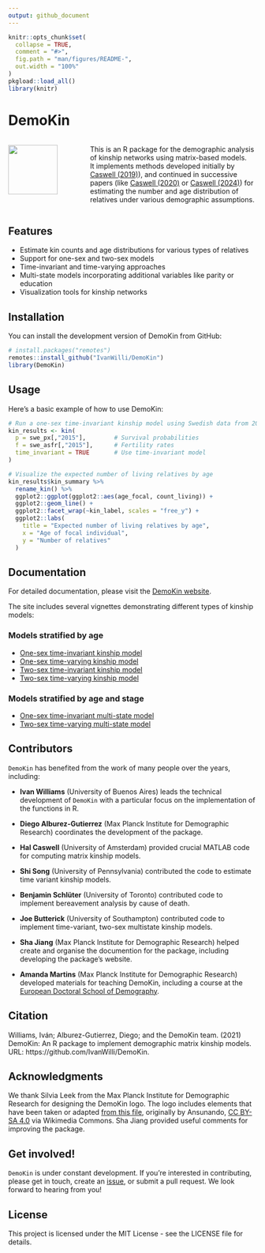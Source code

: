 ```yaml
---
output: github_document
---
```


<!-- bibliography: vignettes\\references.bib -->

```r
knitr::opts_chunk$set(
  collapse = TRUE,
  comment = "#>",
  fig.path = "man/figures/README-",
  out.width = "100%"
)
pkgload::load_all()
library(knitr)
```

# DemoKin 

::: {.columns}
::: {.column width="30%"}

<img src="man/figures/DemoKin-Logo.png" style="width:100px;" />

:::
::: {.column width="70%"}

This is an R package for the demographic analysis of kinship networks using matrix-based models.  
It implements methods developed initially by [Caswell (2019)](https://www.demographic-research.org/articles/volume/41/24)), and continued in successive papers (like [Caswell (2020)](https://www.demographic-research.org/articles/volume/42/38) or [Caswell (2024)](https://www.demographic-research.org/articles/volume/49/41)) for estimating the number and age distribution of relatives under various demographic assumptions.

:::
:::

## Features

- Estimate kin counts and age distributions for various types of relatives
- Support for one-sex and two-sex models
- Time-invariant and time-varying approaches
- Multi-state models incorporating additional variables like parity or education
- Visualization tools for kinship networks

## Installation

You can install the development version of DemoKin from GitHub:

```r
# install.packages("remotes")
remotes::install_github("IvanWilli/DemoKin")
library(DemoKin)
```

## Usage

Here's a basic example of how to use DemoKin:

```r

# Run a one-sex time-invariant kinship model using Swedish data from 2015
kin_results <- kin(
  p = swe_px[,"2015"],        # Survival probabilities
  f = swe_asfr[,"2015"],      # Fertility rates
  time_invariant = TRUE       # Use time-invariant model
)

# Visualize the expected number of living relatives by age
kin_results$kin_summary %>%
  rename_kin() %>%
  ggplot2::ggplot(ggplot2::aes(age_focal, count_living)) +
  ggplot2::geom_line() +
  ggplot2::facet_wrap(~kin_label, scales = "free_y") +
  ggplot2::labs(
    title = "Expected number of living relatives by age",
    x = "Age of focal individual",
    y = "Number of relatives"
  )
```

## Documentation

For detailed documentation, please visit the [DemoKin website](https://ivanwilli.github.io/DemoKin/).

The site includes several vignettes demonstrating different types of kinship models:

### Models stratified by age
- [One-sex time-invariant kinship model](https://ivanwilli.github.io/DemoKin/articles/1_1_OneSex_TimeInvariant_Age.html)
- [One-sex time-varying kinship model](https://ivanwilli.github.io/DemoKin/articles/1_2_OneSex_TimeVarying_Age.html)
- [Two-sex time-invariant kinship model](https://ivanwilli.github.io/DemoKin/articles/1_3_TwoSex_TimeInvariant_Age.html)
- [Two-sex time-varying kinship model](https://ivanwilli.github.io/DemoKin/articles/1_4_TwoSex_TimeVarying_Age.html)

### Models stratified by age and stage
- [One-sex time-invariant multi-state model](https://ivanwilli.github.io/DemoKin/articles/2_1_OneSex_TimeInvariant_AgeStage.html)
- [Two-sex time-varying multi-state model](https://ivanwilli.github.io/DemoKin/articles/2_2_TwoSex_TimeVarying_AgeStage.html)

## Contributors

`DemoKin` has benefited from the work of many people over the years, including:

- **Ivan Williams** (University of Buenos Aires) leads the technical development of `DemoKin` with a particular focus on the implementation of the functions in R.

- **Diego Alburez-Gutierrez** (Max Planck Institute for Demographic Research) coordinates the development of the package.

- **Hal Caswell** (University of Amsterdam) provided crucial MATLAB code for computing matrix kinship models.

- **Shi Song** (University of Pennsylvania) contributed the code to estimate time variant kinship models.

- **Benjamin Schlüter** (University of Toronto) contributed code to implement bereavement analysis by cause of death.

- **Joe Butterick** (University of Southampton) contributed code to implement time-variant, two-sex  multistate kinship models.

- **Sha Jiang** (Max Planck Institute for Demographic Research) helped create and organise the documention for the package, including developing the package’s website.

- **Amanda Martins** (Max Planck Institute for Demographic Research) developed materials for teaching DemoKin, including a course at the [European Doctoral School of Demography]( https://amandamartinsal.github.io/EDSD_kinship_24-25/).

## Citation

Williams, Iván; Alburez-Gutierrez, Diego; and the DemoKin team. (2021) DemoKin: An R package to implement demographic matrix kinship models. URL: https://github.com/IvanWilli/DemoKin.

## Acknowledgments

We thank Silvia Leek from the Max Planck Institute for Demographic Research for designing the DemoKin logo. The logo includes elements that have been taken or adapted [from this file](https://commons.wikimedia.org/wiki/File:Escudo_de_la_Orden_de_San_Jer%C3%B3nimo.svg), originally by Ansunando, [CC BY-SA 4.0](https://creativecommons.org/licenses/by-sa/4.0) via Wikimedia Commons. Sha Jiang provided useful comments for improving the package.

## Get involved!
  
`DemoKin` is under constant development.
If you're interested in contributing, please get in touch, create an [issue](https://github.com/IvanWilli/DemoKin/issues), or submit a pull request.
We look forward to hearing from you!

## License

This project is licensed under the MIT License - see the LICENSE file for details.
